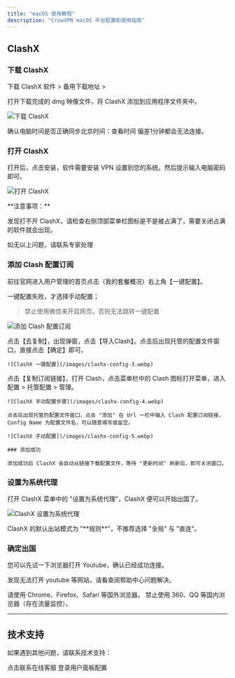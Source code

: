 ```yaml
---
title: "macOS 使用教程"
description: "CrowVPN macOS 平台配置和使用指南"
---
```


## ClashX

### 下载 ClashX

下载 ClashX 软件 > 备用下载地址 >

打开下载完成的 dmg 映像文件，将 ClashX 添加到应用程序文件夹中。

![下载 ClashX](/images/clashx-config-1.webp)

<Warning>
  确认电脑时间是否正确同步北京时间：查看时间 偏差1分钟都会无法连接。
</Warning>

### 打开 ClashX

打开后，点击安装，软件需要安装 VPN 设置到您的系统。然后提示输入电脑密码即可。

![打开 ClashX](/images/clashx-config-2.webp)

<Warning>
  **注意事项：**
  
  发现打不开 ClashX，请检查右侧顶部菜单栏图标是不是被占满了，需要关闭占满的软件就会出现。
  
  如无以上问题，请联系专家处理
</Warning>

### 添加 Clash 配置订阅

前往官网进入用户管理的首页点击（我的套餐概况）右上角【一键配置】。

一键配置失败，才选择手动配置；

> 禁止使用微信来开启网页，否则无法跳转一键配置

![添加 Clash 配置订阅](/images/dao-clash.png)

<AccordionGroup>
  <Accordion title="一键配置">
    点击【去复制】，出现弹窗，点击【导入Clash】。点击后出现托管的配置文件窗口，直接点击【确定】即可。
    
    ![ClashX 一键配置](/images/clashx-config-3.webp)
  </Accordion>
  
  <Accordion title="手动配置">
    点击【复制订阅链接】，打开 Clash，点击菜单栏中的 Clash 图标打开菜单，进入 配置 > 托管配置 > 管理。
    
    ![ClashX 手动配置步骤](/images/clashx-config-4.webp)
    
    点击后出现托管的配置文件窗口，点击 "添加" 在 Url 一栏中输入 Clash 配置订阅链接，Config Name 为配置文件名，可以随意填写或留空。
    
    ![ClashX 手动配置](/images/clashx-config-5.webp)
    
    ### 添加成功
    
    添加成功后 ClashX 会自动从链接下载配置文件，等待 "更新时间" 刷新后，即可关闭窗口。
  </Accordion>
</AccordionGroup>

### 设置为系统代理

打开 ClashX 菜单中的 "设置为系统代理"，ClashX 便可以开始出国了。

![ClashX 设置为系统代理](/images/clashx-config-6.webp)

<Info>
  ClashX 的默认出站模式为 "**规则**"，不推荐选择 "全局" 与 "直连"。
</Info>

### 确定出国

您可以先试一下浏览器打开 Youtube，确认已经成功连接。

发现无法打开 youtube 等网站，请看查阅帮助中心问题解决。

<Info>
  请使用 Chrome、Firefox、Safari 等国外浏览器。
  禁止使用 360、QQ 等国内浏览器（存在流量监控）。
</Info>

---

## 技术支持

如果遇到其他问题，请联系技术支持：

<CardGroup cols={2}>
  <Card title="联系技术" icon="message" href="https://salesiq.zohopublic.com/signaturesupport.ls?widgetcode=dbde6ec4b7a80e04beb5f35811b2e9df7b8d535222fe185d2d3b4d7f95fbeb0f">
    点击联系在线客服
  </Card>
  <Card title="用户面板" icon="user" href="https://user.crowmesh.com">
    登录用户面板配置
  </Card>
</CardGroup>
